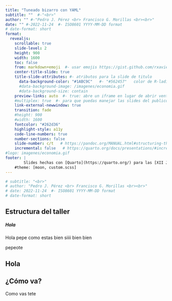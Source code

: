 ```yaml
---
title: "Tuneado bizarro con YAML"
subtitle: ""  #-"<br>"
author: "" #-"Pedro J. Pérez <br> Francisco G. Morillas <br><br>"
date: "" #-2022-11-24  #- ISO8601 YYYY-MM-DD format 
# date-format: short
format: 
  revealjs:
    scrollable: true
    slide-level: 2
    height: 900
    width: 1600
    toc: false
    from: markdown+emoji  #- usar emojis https://gist.github.com/rxaviers/7360908)
    center-title-slide: true
    title-slide-attributes: #- atributos para la slide de titulo
      data-background-color: "#1ABC9C"   #- "#562457"   color de R-ladies
      #data-background-image: /imagenes/economia.gif
      #data-background-size: contain      
    preview-links: auto  #- true: abre un iframe en lugar de abrir ventana
    #multiplex: true  #- para que puedas manejar las slides del publico
    link-external-newwindow: true
    transition: fade
    #height: 900
    #width: 1600
    fontcolor: "#262d36"
    highlight-style: a11y
    code-line-numbers: true
    number-sections: false
    slide-number: c/t   # https://pandoc.org/MANUAL.html#structuring-the-slide-show
    incremental: false   # https://quarto.org/docs/presentations/#incremental-lists
#logo: imagenes/economia.gif
footer: |
        Slides hechas con [Quarto](https://quarto.org/) para las [XII Jornadas de Usuarios de R](http://r-es.org/12jr/)
    #theme: [moon, custom.scss]
---
```


```r

# subtitle: "<br>"
# author: "Pedro J. Pérez <br> Francisco G. Morillas <br><br>"
# date: 2022-11-24  #- ISO8601 YYYY-MM-DD format 
# date-format: short
```

## Estructura del taller {.smaller}

##### [Hola]{.purple}

Hola pepe como estas [bien]{.purple} [siiii]{.yellow-h} [bien]{.purple2} [bien]{.purple3}

[pepeote]{.out-t}

## Hola {.inverse2}

## ¿Cómo va? {.takeaway .center}

[Como vas tete]{.takeaway .center}

